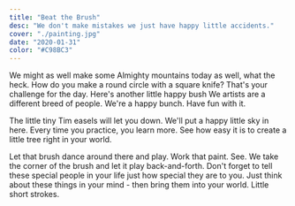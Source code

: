 ```yaml
---
title: "Beat the Brush"
desc: "We don't make mistakes we just have happy little accidents."
cover: "./painting.jpg"
date: "2020-01-31"
color: "#C98BC3"
---
```


We might as well make some Almighty mountains today as well, what the heck. How do you make a round circle with a square knife? That's your challenge for the day. Here's another little happy bush We artists are a different breed of people. We're a happy bunch. Have fun with it.  

The little tiny Tim easels will let you down. We'll put a happy little sky in here. Every time you practice, you learn more. See how easy it is to create a little tree right in your world.  

Let that brush dance around there and play. Work that paint. See. We take the corner of the brush and let it play back-and-forth. Don't forget to tell these special people in your life just how special they are to you. Just think about these things in your mind - then bring them into your world. Little short strokes.  


